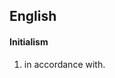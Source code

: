 ==English==

====Initialism====
{{rfc-level|Initialism at L4+ not in L3 Ety section}}

# in accordance with.